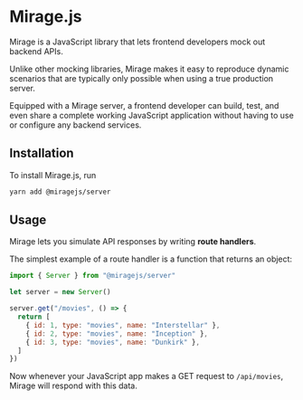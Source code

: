 # Mirage.js

Mirage is a JavaScript library that lets frontend developers mock out backend APIs.

Unlike other mocking libraries, Mirage makes it easy to reproduce dynamic scenarios that are typically only possible when using a true production server.

Equipped with a Mirage server, a frontend developer can build, test, and even share a complete working JavaScript application without having to use or configure any backend services.

## Installation

To install Mirage.js, run

```sh
yarn add @miragejs/server
```

## Usage

Mirage lets you simulate API responses by writing **route handlers**.

The simplest example of a route handler is a function that returns an object:

```js
import { Server } from "@miragejs/server"

let server = new Server()

server.get("/movies", () => {
  return [
    { id: 1, type: "movies", name: "Interstellar" },
    { id: 2, type: "movies", name: "Inception" },
    { id: 3, type: "movies", name: "Dunkirk" },
  ]
})
```

Now whenever your JavaScript app makes a GET request to `/api/movies`, Mirage will respond with this data.
